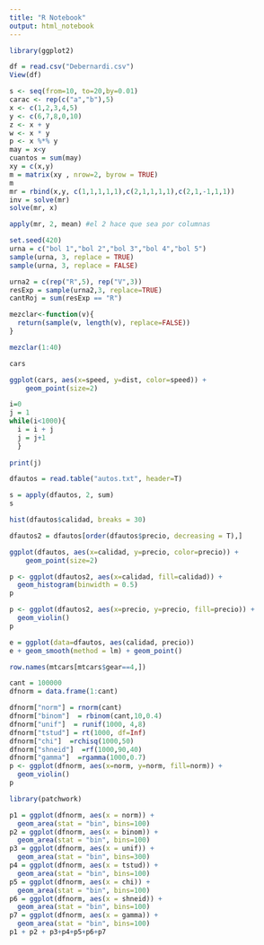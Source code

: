 ```yaml
---
title: "R Notebook"
output: html_notebook
---
```

```r
library(ggplot2)
```
```r
df = read.csv("Debernardi.csv")
View(df)
```

```r
s <- seq(from=10, to=20,by=0.01)
carac <- rep(c("a","b"),5)
x <- c(1,2,3,4,5)
y <- c(6,7,8,0,10)
z <- x + y
w <- x * y
p <- x %*% y
may = x<y
cuantos = sum(may)
xy = c(x,y)
m = matrix(xy , nrow=2, byrow = TRUE)
m
mr = rbind(x,y, c(1,1,1,1,1),c(2,1,1,1,1),c(2,1,-1,1,1))
inv = solve(mr)
solve(mr, x)
```
```r
apply(mr, 2, mean) #el 2 hace que sea por columnas
```

```r
set.seed(420)
urna = c("bol 1","bol 2","bol 3","bol 4","bol 5")
sample(urna, 3, replace = TRUE)
sample(urna, 3, replace = FALSE)
```

```r
urna2 = c(rep("R",5), rep("V",3))
resExp = sample(urna2,3, replace=TRUE)
cantRoj = sum(resExp == "R")
```
```r
mezclar<-function(v){
  return(sample(v, length(v), replace=FALSE))
}
```
```r
mezclar(1:40)
```
```r
cars
```

```r
ggplot(cars, aes(x=speed, y=dist, color=speed)) +
    geom_point(size=2)
```
```r
i=0
j = 1
while(i<1000){
  i = i + j
  j = j+1
  }
  
print(j)
```
```r
dfautos = read.table("autos.txt", header=T)
```
```r
s = apply(dfautos, 2, sum)
s
```


```r
hist(dfautos$calidad, breaks = 30)
```


```r
dfautos2 = dfautos[order(dfautos$precio, decreasing = T),]
```
```r
ggplot(dfautos, aes(x=calidad, y=precio, color=precio)) +
    geom_point(size=2)
```
```r

p <- ggplot(dfautos2, aes(x=calidad, fill=calidad)) + 
  geom_histogram(binwidth = 0.5)
p
```
```r
p <- ggplot(dfautos2, aes(x=precio, y=precio, fill=precio)) + 
  geom_violin()
p
```

```r
e = ggplot(data=dfautos, aes(calidad, precio))
e + geom_smooth(method = lm) + geom_point()
```



```r
row.names(mtcars[mtcars$gear==4,])

```

```r
cant = 100000
dfnorm = data.frame(1:cant)

dfnorm["norm"] = rnorm(cant)
dfnorm["binom"]  = rbinom(cant,10,0.4)
dfnorm["unif"]  = runif(1000, 4,8)
dfnorm["tstud"] = rt(1000, df=Inf)
dfnorm["chi"]  =rchisq(1000,50)
dfnorm["shneid"]  =rf(1000,90,40)
dfnorm["gamma"]  =rgamma(1000,0.7)
p <- ggplot(dfnorm, aes(x=norm, y=norm, fill=norm)) + 
  geom_violin()
p
```
```r
library(patchwork)
```

```r
p1 = ggplot(dfnorm, aes(x = norm)) + 
  geom_area(stat = "bin", bins=100)
p2 = ggplot(dfnorm, aes(x = binom)) + 
  geom_area(stat = "bin", bins=100)
p3 = ggplot(dfnorm, aes(x = unif)) + 
  geom_area(stat = "bin", bins=300)
p4 = ggplot(dfnorm, aes(x = tstud)) + 
  geom_area(stat = "bin", bins=100)
p5 = ggplot(dfnorm, aes(x = chi)) + 
  geom_area(stat = "bin", bins=100)
p6 = ggplot(dfnorm, aes(x = shneid)) + 
  geom_area(stat = "bin", bins=100)
p7 = ggplot(dfnorm, aes(x = gamma)) + 
  geom_area(stat = "bin", bins=100)
p1 + p2 + p3+p4+p5+p6+p7
```



